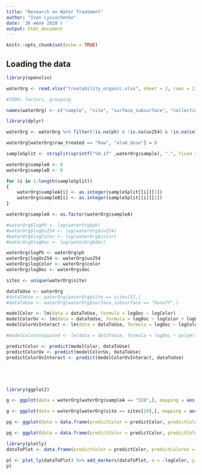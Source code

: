 ```yaml
---
title: "Research on Water Treatment"
author: "Ivan Lysiuchenko"
date: '30 июля 2018 г '
output: html_document
---
```


```r
knitr::opts_chunk$set(echo = TRUE)
```

## Loading the data

```r
library(openxlsx)

waterOrg <- read.xlsx("treatability_organic.xlsx", sheet = 2, rows = 11:320, cols = 1:10, na.strings = c("NA", "--", "---", ""))

#TODO: factors, grouping

names(waterOrg) <- c("sample", "site", "surface_subsurface", "collection_method", "raw_treated", "alum_dose", "ph", "uv254", "color", "doc")

library(dplyr)

waterOrg <- waterOrg %>% filter(!is.na(ph) & !is.na(uv254) & !is.na(color) & !is.na(doc) & (!is.na(alum_dose) | raw_treated == "Raw"))

waterOrg[waterOrg$raw_treated == "Raw", "alum_dose"] = 0

sampleSplit <- strsplit(sprintf("%0.1f" ,waterOrg$sample), ".", fixed = TRUE)

waterOrg$sampleA <- 0
waterOrg$sampleB <- 0

for (i in 1:length(sampleSplit))
{
    waterOrg$sampleA[i] <- as.integer(sampleSplit[[i]][1])
    waterOrg$sampleB[i] <- as.integer(sampleSplit[[i]][2])
}

waterOrg$sampleA <- as.factor(waterOrg$sampleA)

#waterOrg$logPh <- log(waterOrg$ph)
#waterOrg$logUv254 <- log(waterOrg$uv254)
#waterOrg$logColor <- log(waterOrg$color)
#waterOrg$logDoc <- log(waterOrg$doc)

waterOrg$logPh <- waterOrg$ph
waterOrg$logUv254 <- waterOrg$uv254
waterOrg$logColor <- waterOrg$color
waterOrg$logDoc <- waterOrg$doc

sites <- unique(waterOrg$site)

dataToUse <- waterOrg
#dataToUse <- waterOrg[waterOrg$site == sites[5],]
#dataToUse <- waterOrg[waterOrg$surface_subsurface == "Runoff",]

modelColor <- lm(data = dataToUse, formula = logDoc ~ logColor)
modelColorUv <- lm(data = dataToUse, formula = logDoc ~ logColor + logUv254)
modelColorUvInteract <- lm(data = dataToUse, formula = logDoc ~ logColor * logUv254)

#modelColorUvSquared <- lm(data = dataToUse, formula = logDoc ~ polym(logColor, logUv254, 2))

predictColor <- predict(modelColor, dataToUse)
predictColorUv <- predict(modelColorUv, dataToUse)
predictColorUvInteract <- predict(modelColorUvInteract, dataToUse)





library(ggplot2)

g <- ggplot(data = waterOrg[waterOrg$sampleA == "328",], mapping = aes(x = alum_dose, y = log(color + 1), group = sampleA, color = sampleA)) + geom_line()

g <- ggplot(data = waterOrg[waterOrg$site == sites[10],], mapping = aes(x = log(alum_dose), y = log(doc), group = sampleA, color = surface_subsurface)) + geom_point() + geom_line() + geom_smooth(method = "lm"); g

pg <- ggplot(data = data.frame(predictColor = predictColor, predictColorUv = predictColorUv, predictColorUvInteract = predictColorUvInteract, realDoc = dataToUse$logDoc)) + geom_point(mapping = aes(x = realDoc, y = predictColor)) + geom_point(mapping = aes(x = predictColorUv, y = realDoc), color = "red") + geom_point(mapping = aes(x = predictColorUvInteract, y = realDoc), color = "green")

pg <- ggplot(data = data.frame(predictColor = predictColor, predictColorUv = predictColorUv, predictColorUvInteract = predictColorUvInteract, realDoc = dataToUse$logDoc)) + geom_point(mapping = aes(x = realDoc, y = predictColor - realDoc)) + geom_point(mapping = aes(x = predictColorUv, y = predictColorUv - realDoc), color = "red") + geom_point(mapping = aes(x = predictColorUvInteract, y = predictColorUvInteract - realDoc), color = "green")

library(plotly)
dataToPlot <- data.frame(predictColor = predictColor, predictColorUv = predictColorUv, predictColorUvInteract = predictColorUvInteract, realDoc = dataToUse$logDoc, logColor = dataToUse$logColor, logUv254 = dataToUse$logUv254)

pl <- plot_ly(dataToPlot) %>% add_markers(dataToPlot, x = ~logColor, y = ~logUv254, z = ~predictColorUvInteract, marker = list(color = "rgba(0,0,255,0.5)")) %>% add_markers(dataToPlot, x = ~logColor, y = ~logUv254, z = ~realDoc, marker = list(color = "rgba(255,0,0,0.5)"))
pl

```

